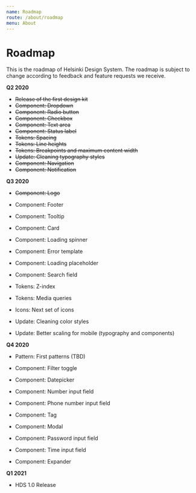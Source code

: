 ```yaml
---
name: Roadmap
route: /about/roadmap
menu: About
---
```



# Roadmap

<LargeParagraph>
   This is the roadmap of Helsinki Design System. The roadmap is subject to change according to feedback and feature requests we receive.
</LargeParagraph>

**Q2 2020**

- ~~Release of the first design kit~~
- ~~Component: Dropdown~~
- ~~Component: Radio button~~
- ~~Component: Checkbox~~
- ~~Component: Text area~~
- ~~Component: Status label~~
- ~~Tokens: Spacing~~
- ~~Tokens: Line heights~~
- ~~Tokens: Breakpoints and maximum content width~~
- ~~Update: Cleaning typography styles~~
- ~~Component: Navigation~~
- ~~Component: Notification~~


**Q3 2020**

- ~~Component: Logo~~
- Component: Footer
- Component: Tooltip
- Component: Card
- Component: Loading spinner
- Component: Error template
- Component: Loading placeholder
- Component: Search field


- Tokens: Z-index
- Tokens: Media queries


- Icons: Next set of icons


- Update: Cleaning color styles
- Update: Better scaling for mobile (typography and components)


**Q4 2020**


- Pattern: First patterns (TBD)

- Component: Filter toggle
- Component: Datepicker
- Component: Number input field
- Component: Phone number input field
- Component: Tag
- Component: Modal
- Component: Password input field
- Component: Time input field
- Component: Expander


**Q1 2021**

- HDS 1.0 Release
